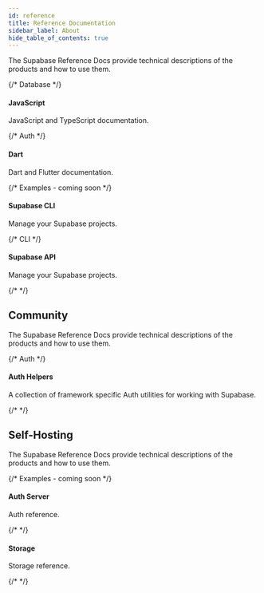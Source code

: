 ```yaml
---
id: reference
title: Reference Documentation
sidebar_label: About
hide_table_of_contents: true
---
```



The Supabase Reference Docs provide technical descriptions of the products and how to use them.

<div class="container" style={{ padding: 0 }}>
  <div class="row is-multiline">
    {/* Database */}
    <div class="col col--6">
      <Link
        class="card"
        to="/docs/reference/javascript"
        style={{ height: '100%' }}
      >
        <div class="card__body">
          <h4>JavaScript</h4>
          <p>JavaScript and TypeScript documentation.</p>
        </div>
      </Link>
    </div>
    {/* Auth */}
    <div class="col col--6">
      <Link class="card" to="/docs/reference/dart" style={{ height: '100%' }}>
        <div class="card__body">
          <h4>Dart</h4>
          <p>Dart and Flutter documentation.</p>
        </div>
      </Link>
    </div>
    {/* Examples - coming soon */}
    <div class="col col--6">
      <Link class="card" to="/docs/reference/cli" style={{ height: '100%' }}>
        <div class="card__body">
          <h4>Supabase CLI</h4>
          <p>Manage your Supabase projects.</p>
        </div>
      </Link>
    </div>
    {/* CLI */}
    <div class="col col--6">
      <Link class="card" to="/docs/reference/api" style={{ height: '100%' }}>
        <div class="card__body">
          <h4>Supabase API</h4>
          <p>Manage your Supabase projects.</p>
        </div>
      </Link>
    </div>
    {/*  */}
  </div>
</div>

## Community

The Supabase Reference Docs provide technical descriptions of the products and how to use them.

<div class="container" style={{ padding: 0 }}>
  <div class="row is-multiline">
    {/* Auth */}
    <div class="col col--6">
      <Link
        class="card"
        to="/docs/reference/auth-helpers"
        style={{ height: '100%' }}
      >
        <div class="card__body">
          <h4>Auth Helpers</h4>
          <p>
            A collection of framework specific Auth utilities for working with
            Supabase.
          </p>
        </div>
      </Link>
    </div>
    {/*  */}
  </div>
</div>

## Self-Hosting

The Supabase Reference Docs provide technical descriptions of the products and how to use them.

<div class="container" style={{ padding: 0 }}>
  <div class="row is-multiline">
    {/* Examples - coming soon */}
    <div class="col col--6">
      <Link class="card" to="/docs/reference/auth" style={{ height: '100%' }}>
        <div class="card__body">
          <h4>Auth Server</h4>
          <p>Auth reference.</p>
        </div>
      </Link>
    </div>
    {/*  */}
    <div class="col col--6">
      <Link
        class="card"
        to="/docs/reference/storage"
        style={{ height: '100%' }}
      >
        <div class="card__body">
          <h4>Storage</h4>
          <p>Storage reference.</p>
        </div>
      </Link>
    </div>
    {/*  */}
  </div>
</div>
